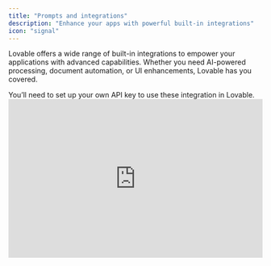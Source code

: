 ```yaml
---
title: "Prompts and integrations"
description: "Enhance your apps with powerful built-in integrations"
icon: "signal"
---
```


Lovable offers a wide range of built-in integrations to empower your applications with advanced capabilities. Whether you need AI-powered processing, document automation, or UI enhancements, Lovable has you covered.

<Warning>
  You’ll need to set up your own API key to use these integration in Lovable.

  <iframe width="100%" height="315" src="https://www.youtube.com/embed/6R4cc86bZD8?si=trT7a5wHvhs5da6i" title="YouTube video player" frameborder="0" allow="accelerometer; autoplay; clipboard-write; encrypted-media; gyroscope; picture-in-picture; web-share" referrerpolicy="strict-origin-when-cross-origin" allowfullscreen />
</Warning>

## AI & LLMs

Integrate leading AI models to build intelligent applications that enhance user experience, automate workflows, and generate content:

- **OpenAI’s model** – Ideal for summarization, analysis, and content generation. Fast and reliable.
- **Anthropic’s latest model** – Excels in complex reasoning and deep analysis.
- **Google’s latest model** – Strong in logical reasoning and long-context processing.
- **Groq** – The fastest AI model in Create, powered by Llama 3.
- **Cohere Command R+** – Scalable LLM designed for business applications.

**Example prompts to get started:**

<Info>
  Build a grammar-enhancing writing assistant using `[AI model]`.
</Info>

<Info>
  Create a chatbot that provides customer support using `[AI model]`.
</Info>

<Info>
  Develop an AI-powered research assistant with `[AI model]`.
</Info>

<Info>
  Build an app that uses `[AI model]` for text analysis.
</Info>

<Info>
  Create a tool that uses `[AI model] `for content generation.
</Info>

<Info>
  Build an app that uses` [AI model]` to analyze long documents.
</Info>

<Info>
  Create a tool that uses `[AI model]` for multi-step reasoning.
</Info>

<Info>
  Make a research assistant with` [AI model]`.
</Info>

<Info>
  Create a tool that uses `[AI model]` for real-time analysis.
</Info>

<Info>
  Build a chatbot that uses `[AI model]` for quick responses.
</Info>

<Info>
  Make an app that uses `[AI model]` for text processing.
</Info>

<Info>
  Build an app that uses `[AI model]` for content analysis.
</Info>

<Info>
  Create a tool that uses `[AI model]` for writing assistance.
</Info>

<Info>
  Make a research helper with `[AI model]`.
</Info>

<Info>
  Create a tool that uses `[AI model] `to explain complex topics
</Info>

<Info>
  Make a writing assistant that uses `[AI Model]` for essay structure.
</Info>

<Info>
  Make a tool that uses `[AI model]` for real-time text analysis.
</Info>

<Info>
  Generate blog posts and display them using `[Markdown Renderer]`.
</Info>

<Info>
  Build a wiki that uses `[Markdown Renderer] `to display AI-generated content from [AI model].
</Info>

## Images & Vision

Leverage cutting-edge vision APIs for image analysis, enhancement, and generation. Lovable supports:

- GPT-4 Vision
- Stable Diffusion
- DALL-E
- Pexels
- Exa
- among others.

**Example prompts to get started:**

<Info>
  Let users upload photos and analyze them using `[AI model]`.
</Info>

<Info>
  Generate high-quality product photos with AI enhancements.
</Info>

<Info>
  Extract text from images using `[AI model]`.
</Info>

<Info>
  Let users describe an image and use` [AI model]` to create it.
</Info>

<Info>
  Create a tool that uses `[AI model]` for logo generation.
</Info>

<Info>
  Let users describe art and use `[AI model]` to generate it.
</Info>

<Info>
  Create AI-generated artwork based on descriptions.
</Info>

<Info>
  Find stock photos of specific objects using `Pexels`.
</Info>

<Info>
  Find me a video of a dog playing fetch with `Pexels`.
</Info>

<Info>
  Retrieve the latest AI research papers with `Exa`.
</Info>

<Info>
  Get latest tech news articles with `Eva`.
</Info>

<Info>
  Detect faces and emotions in images.
</Info>

<Info>
  Improve image resolution automatically.
</Info>

## UI Components

For accessible design and reusable UI components, we recommend using: 

- **21st.dev**
- **Chakra UI**
- **shadcn/ui**. 

See our [best Tailwind CSS components guide](https://lovable.dev/blog/best-tailwind-css-component) for more.

**Example prompts to get started:**

<Info>
  Add a form using `[Chakra UI]` components.
</Info>

<Info>
  Build a dashboard with `[Chakra UI]` layout.
</Info>

<Info>
  Create a responsive navbar using `[shadcn/ui]`.
</Info>

<Info>
  Use the `[shadcn/ui]` dialog component for a popup form.
</Info>

<Info>
  Develop a settings panel using `[shadcn/ui]`.
</Info>

<Info>
  Implement a calendar component for scheduling.
</Info>

<Info>
  Create a modal-based UI for streamlined interactions.
</Info>

## Audio processing

Eleven Labs is a top choice for high-quality integrations.

- Convert speech to text
- Generate natural-sounding voices
- Enhance audio files

**Example prompts to get started:**

<Info>
  Convert uploaded audio files to text using audio transcription.
</Info>

<Info>
  Build a podcast transcription tool.
</Info>

<Info>
  Read content aloud using Text-to-Speech.
</Info>

<Info>
  Develop an audiobook creator.
</Info>

<Info>
  Transcribe and summarize meeting recordings.
</Info>

<Info>
  Implement voice-controlled UI interactions.
</Info>

<Info>
  Generate lifelike synthetic voices.
</Info>

## Maps 

Using **`Mapbox, Google Maps, and Weather APIs`**`,`enhance your applications with:

- geolocation
- mapping
- business insights 

**Example prompts to get started:**

<Info>
  Display store locations on a map with `[Mapbox]`.
</Info>

<Info>
  Create a delivery tracking system with real-time updates.
</Info>

<Info>
  Build a property listing app using `[Google Maps]`.
</Info>

<Info>
  Find restaurants using`[Google business data].`
</Info>

<Info>
  Build a local business directory with `[Google business data]`.
</Info>

<Info>
  Create a review aggregator using `[Google business data].`
</Info>

<Info>
  Add address auto-completion using `[Google Place Autocomplete]`.
</Info>

<Info>
  Show real-time weather updates using `[Weather API]`.
</Info>

<Info>
  Implement a route planner for travel optimization.
</Info>

## Documents

You can:

- create and download PDFs programmatically
- extract and convert text from PDFs
- process scanned documents
- transform files between various formats
- generate QR codes for links, data, and business applications

**Example prompts to get started:**

<Info>
  Let users fill out a form and use `[PDF Generation] `to download it.
</Info>

<Info>
  Generate invoices as PDFs using `[PDF Generation]`.
</Info>

<Info>
  Create a resume builder that exports to PDF.
</Info>

<Info>
  Extract text from scanned documents with `[PDF Parser]`.
</Info>

<Info>
  Build a document analyzer with `[PDF Parser].`
</Info>

<Info>
  Create a PDF search tool using `[PDF Parser].`
</Info>

<Info>
  Let users scan documents with `[Document Scanner].`
</Info>

<Info>
  Build a receipt tracker using `[Document Scanner].`
</Info>

<Info>
  Convert PDFs to images with `[File Conversion]`.
</Info>

<Info>
  Build a document converter with `[File Conversion]`.
</Info>

<Info>
  Generate QR codes for links and business details.
</Info>

<Info>
  Make a URL shortener with QR codes using` [QR Code]`.
</Info>

<Info>
  Build a document signing workflow.
</Info>

<Info>
  Implement automated report generation.
</Info>

## Media & Entertainment 

You can:

- retrieve media data
- track sports stats
- search for movies, TV shows, anime, and books

**Example prompts to get started:**

<Info>
  Build a movie recommendation system using `[TMDb]`.
</Info>

<Info>
  Track upcoming TV shows with `[Movies and TV Series]`.
</Info>

<Info>
  Make a watchlist app with `[Movies and TV Series / TMDb]`.
</Info>

<Info>
  Find details on "The Dark Knight" using `[TMDb]`.
</Info>

<Info>
  Build an anime discovery tool.
</Info>

<Info>
  Create a manga reading list.
</Info>

<Info>
  Make an anime recommendation system.
</Info>

<Info>
  Create a fantasy `[Sport]` prediction app.
</Info>

<Info>
  Create a fantasy `[Sport]` helper.
</Info>

<Info>
  Make a game prediction tool.
</Info>

<Info>
  Build a book discovery app with `[Book Search]`.
</Info>

<Info>
  Create a reading list manager.
</Info>

<Info>
  Develop a personalized book recommendation engine.
</Info>

## Web tools

You can:

- extract valuable insights from any website
- seamlessly translate text between languages
- access real-time search results
- discover images across the web with ease

**Example prompts to get started:**

<Info>
  Scrape top search results from `[Google Search]` using `[Web Scraper]`.
</Info>

<Info>
  Translate text dynamically using `[Google Translate]`.
</Info>

<Info>
  Build a language learning app using `[Google Translate]`.
</Info>

<Info>
  Search the web using` [Google Search]`.
</Info>

<Info>
  Build a trending topic analyzer with `[Google Search]`.
</Info>

<Info>
  Find images using `[Google Image Search]`.
</Info>

<Info>
  Create a visual research assistant using `[Google Image Search]`.
</Info>

<Info>
  Automate competitor analysis by extracting key data from websites.
</Info>

<Info>
  Develop a web scraping tool for market research.
</Info>

## Business 

You can seamlessly:

- calculate accurate sales tax
- conduct in-depth search term analysis
- create interactive and dynamic data visualizations
- validate email addresses in real-time
- check domain information
- detect harmful or offensive content
- integrate chat and notification features
- send transactional emails
- efficiently manage email campaigns with built-in automation

**Example prompts to get started:**

<Info>
  Calculate order totals with `[US Sales Tax Calculator]`.
</Info>

<Info>
  Build an e-commerce checkout.
</Info>

<Info>
  Create a pricing tool.
</Info>

<Info>
  Analyze SEO keywords with `[SEO Keyword Research]`.
</Info>

<Info>
  Build a content planning tool.
</Info>

<Info>
  Create an SEO analyzer.
</Info>

<Info>
  Display sales data in a Charts line graph.
</Info>

<Info>
  Create an analytics page.
</Info>

<Info>
  Check email addresses and create an email validation system. 
</Info>

<Info>
  Build a signup form with `[GitHub]`.
</Info>

<Info>
  Build a domain inspector tool using `[Domain Inspector]`.
</Info>

<Info>
  Build a safe chat app using` [OpenAI Moderation]`.
</Info>

<Info>
  Send order confirmations via `[Line]`.
</Info>

<Info>
  Create a broadcast system using `[Line].`
</Info>

<Info>
  Send order confirmations with `[Resend]`.
</Info>

<Info>
  Create a newsletter system with `[Resend]`.
</Info>

<Info>
  Validate email addresses using `[NeverBounce]`.
</Info>

<Info>
  When using `[NeverBounce]`, check if these emails are valid and save the results.
</Info>

<Info>
  Develop an automated sales forecasting tool.
</Info>

<Info>
  Implement AI-driven lead scoring.
</Info>